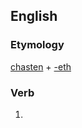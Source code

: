 ==English==

===Etymology===
[[chasten]] + [[-eth]]

===Verb===
{{head|en|verb form}}

# {{en-archaic third-person singular of|chasten}}
